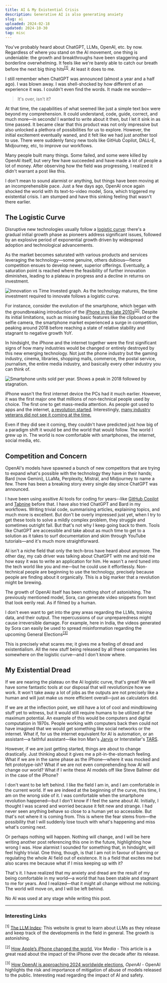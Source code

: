 ```yaml
---
title: AI & My Existential Crisis
description: Generative AI is also generating anxiety
slug: ai
uploaded: 2024-02-18
updated: 2024-10-30
tag: misc
---
```


You've probably heard about ChatGPT, LLMs, OpenAI, etc. by now. Regardless of where you stand on the AI movement, one thing is undeniable: the growth and breakthroughs have been staggering and borderline overwhelming. It feels like we're barely able to catch our breath before the next big thing hits<sup>[[1]](#interesting-links)</sup>. At least it does to me.

I still remember when ChatGPT was announced (almost a year and a half ago). I was blown away. I was shell-shocked by how different of an experience it was. I couldn't even find the words. It made me wonder—

> It's over, isn't it?

At that time, the capabilities of what seemed like just a simple text box were beyond my comprehension. It could understand, code, guide, correct, and much more—in seconds! I wanted to write about it then, but I let it sink in as time passed. It became clear that this product was not only impressive but also unlocked a plethora of possibilities for us to explore. However, the initial excitement eventually waned, and it felt like we had just another tool to use. There were suddenly fancy new tools like GitHub Copilot, DALL-E, Midjourney, etc, to improve our workflows.

Many people built many things. Some failed, and some were killed by OpenAI itself, but very few have succeeded and have made a lot of people a lot of money. After observing how the field was progressing, I realized it didn't warrant a post like this.

I don't mean to sound alarmist or anything, but things have been moving at an incomprehensible pace. Just a few days ago, OpenAI once again shocked the world with its text-to-video model, Sora, which triggered my existential crisis. I am stumped and have this sinking feeling that wasn't there earlier.

<Tweet
  id='1758192957386342435'
  caption='OpenAI announces their text-to-video model, Sora'
/>

## The Logistic Curve

Disruptive new technologies usually follow a [logistic curve](https://en.wikipedia.org/wiki/Logistic_function): there's a gradual initial growth phase as pioneers address significant issues, followed by an explosive period of exponential growth driven by widespread adoption and technological advancements.

As the market becomes saturated with various products and services leveraging the technology—some genuine, others dubious—fierce competition ensues to develop newer, superior offerings. Eventually, a saturation point is reached where the feasibility of further innovation diminishes, leading to a plateau in progress and a decline in returns on investment.

<Image
  src='/images/posts/ai/logistic.png'
  alt='Innovation vs Time Invested graph. As the technology matures, the time investment required to innovate follows a logistic curve.'
  width={1920}
  height={1080}
  quality={100}
/>

For instance, consider the evolution of the smartphone, which began with the groundbreaking introduction of the [iPhone in the late 2010s](https://www.youtube.com/watch?v=MnrJzXM7a6o)<sup>[[2]](#interesting-links)</sup>. Despite its initial limitations, such as missing basic features like the clipboard or the selfie camera, the smartphone market experienced a surge in competition, peaking around 2018 before reaching a state of relative stability and stagnant to negative growth YoY.

In hindsight, the iPhone and the internet together were the first significant signs of how many industries would be changed or entirely destroyed by this new emerging technology. Not just the phone industry but the gaming industry, cinema, libraries, shopping malls, commerce, the postal service, journalism, the entire media industry, and basically every other industry you can think of.

<Image
  src='/images/posts/ai/phones-yoy.png'
  alt='Smartphone units sold per year. Shows a peak in 2018 followed by stagnation.'
  width={1920}
  height={1080}
  quality={100}
/>

iPhone wasn't the first internet device the PCs had it much earlier. However, it was the first major one that millions of non-technical people used by choice. The first one to get mass-media attention. As people got used to apps and the internet, [a revolution started](https://www.vox.com/2017/6/26/15821652/iphone-apple-10-year-anniversary-launch-mobile-stats-smart-phone-steve-jobs). Interestingly, [many industry veterans did not see it coming at the time.](https://www.youtube.com/watch?v=qycUOENFIBs)

Even if they did see it coming, they couldn't have predicted just how big of a paradigm shift it would be and the world that would follow. The world I grew up in. The world is now comfortable with smartphones, the internet, social media, etc.

## Competition and Concern

OpenAI's models have spawned a bunch of new competitors that are trying to expand what's possible with the technology they have in their hands; Bard (now Gemini), LLaMa, Perplexity, Mistral, and Midjourney to name a few. There has been a breaking story every single day since ChatGPT was announced.

I have been using assitive AI tools for coding for years--like [GitHub Copilot](https://github.com/features/copilot) and [Tabnine](https://www.tabnine.com/) before that. I have also tried ChatGPT and Bard in my workflows. Writing trivial code, summarising articles, explaining topics, and much more is excellent. But don't be overly impressed just yet, when I try to get these tools to solve a mildly complex problem, they struggle and sometimes outright fail. But that's not why I keep going back to them. Tools like ChatGPT are accessible and take about as much time to get to a solution as it takes to surf documentation and skim through YouTube tutorials—and it's much more straightforward.

AI isn't a niche field that only the tech-bros have heard about anymore. The other day, my cab driver was talking about ChatGPT with me and told me how easy it was to write an application for him. He wasn't a nerd tuned into the tech world like you and me—but he could use it effortlessly. Non-technical people are beginning to use the technology, precisely because people are finding about it organically. This is a big marker that a revolution might be brewing.

The growth of OpenAI itself has been nothing short of astonishing. The previously mentioned model, Sora, can generate video snippets from text that look eerily real. As if filmed by a human.

<Tweet
  id='1758193792778404192'
  caption="Checkout the prompts provided and their resultant video in quotes made by Sora. It's mighty impressive!"
/>

I don't even want to get into the grey areas regarding the LLMs, training data, and their output. The repercussions of our unpreparedness might cause irreversible damage. For example, here in India, the videos generated by Sora can easily be used to spread misinformation regarding the upcoming General Elections<sup>[[3]](#interesting-links)</sup>

This is precisely what scares me; it gives me a feeling of dread and existentialism. All the new stuff being released by all these companies lies somewhere on the logistic curve—and I don't know where.

## My Existential Dread

If we are nearing the plateau on the AI logistic curve, that's great! We will have some fantastic tools at our disposal that will revolutionize how we work. It won't take away a lot of jobs as the outputs are not precisely like a human and will just make us more efficient overall—just as calculators did.

If we are at the inflection point, we still have a lot of cool and mindblowing stuff yet to witness, but it would still require humans to be utilized at the maximum potential. An example of this would be computers and digital computation in 1970s. People working with computers back then could not have imagined that we would get something like social networks or the internet. What if, for us the internet equivalent for AI is automation, or an assistant—a faithful assistant—like Iron Man's [Jarvis](https://marvelcinematicuniverse.fandom.com/wiki/J.A.R.V.I.S.) or Interstellar's [TARS](https://interstellarfilm.fandom.com/wiki/TARS).

However, if we are just getting started, things are about to change drastically. Just thinking about it gives me a pit-in-the-stomach feeling. What if we are in the same phase as the iPhone—where it was mocked and felt prototype-ish? What if we are not even comprehending how AI will change our world? What if I write these AI models off like Steve Ballmer did in the case of the iPhone?

I don't want to be left behind. I like the field I am in, and I am comfortable in the current world. If we are indeed at the beginning of the curve, this time, I am on the wrong side of it. I was comfortable when the smartphone revolution happened—but I don't know if I feel the same about AI. Initially, I thought I was scared and worried because it felt new and strange. I had never seen anything behave so close to a human yet so accessible. But that's not where it is coming from. This is where the fear stems from—the possibility that I will suddenly lose touch with what's happening and miss what's coming next.

Or perhaps nothing will happen. Nothing will change, and I will be here writing another post referencing this one in the future, highlighting how wrong I was. How alarmist I sounded for something that, in hindsight, will feel highly trivial. One thing, though, is that I am not in favour of banning or regulating the whole AI field out of existence. It is a field that excites me but also scares me because what if I miss keeping up with it?

That's it. I have realized that my anxiety and dread are the result of my being comfortable in my world—a world that has been stable and stagnant to me for years. And I realized—that it might all change without me noticing. The world will move on, and I will be left behind.

<Callout type='info' title='Disclaimer'>
  No AI was used at any stage while writing this post.
</Callout>

---

### Interesting Links

<sup>[1]</sup> [The LLM Index](https://sapling.ai/llm/index): This website is great to
learn about LLMs as they release and keep track of the developments in the field in
general. The growth is astonishing.

<sup>[2]</sup> [How Apple’s iPhone changed the
world](https://www.vox.com/2017/6/26/15821652/iphone-apple-10-year-anniversary-launch-mobile-stats-smart-phone-steve-jobs),
*Vox Media* - This article is a great read about the impact of the iPhone over the decade
after its release.

<sup>[3]</sup> [How OpenAI is approaching 2024 worldwide
elections](https://openai.com/blog/how-openai-is-approaching-2024-worldwide-elections),
*OpenAI* - OpenAI highlights the risk and importance of mitigation of abuse of models
released to the public. Interesting read regarding the impact of AI and safety.
